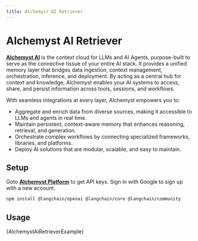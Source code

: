 ```yaml
---
title: Alchemyst AI Retriever
---
```


# Alchemyst AI Retriever

[**Alchemyst AI**](https://getalchemystai.com) is the context cloud for LLMs and AI Agents, purpose-built to serve as the connective tissue of your entire AI stack. It provides a unified memory layer that bridges data ingestion, context management, orchestration, inference, and deployment. By acting as a central hub for context and knowledge, Alchemyst enables your AI systems to access, share, and persist information across tools, sessions, and workflows.

With seamless integrations at every layer, Alchemyst empowers you to:

- Aggregate and enrich data from diverse sources, making it accessible to LLMs and agents in real time.
- Maintain persistent, context-aware memory that enhances reasoning, retrieval, and generation.
- Orchestrate complex workflows by connecting specialized frameworks, libraries, and platforms.
- Deploy AI solutions that are modular, scalable, and easy to maintain.

## Setup

Goto [**Alchemyst Platform**](https://platform.getalchemystai.com/settings) to get API keys. Sign in with Google to sign up with a new account.


<IntegrationInstallTooltip></IntegrationInstallTooltip>

```bash npm2yarn
npm install @langchain/openai @langchain/core @langchain/community
```

## Usage


<CodeBlock language="typescript">{AlchemystAiRetrieverExample}</CodeBlock>

